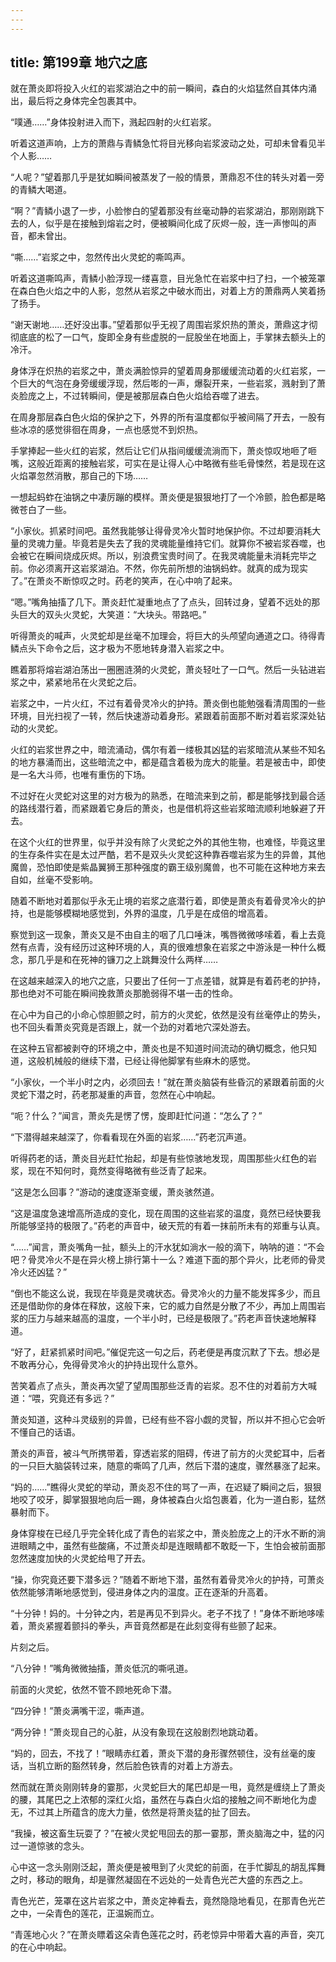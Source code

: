 ```yaml
---
---
---
```

title: 第199章 地穴之底
---



就在萧炎即将投入火红的岩浆湖泊之中的前一瞬间，森白的火焰猛然自其体内涌出，最后将之身体完全包裹其中。

“噗通……”身体投射进入而下，溅起四射的火红岩浆。

听着这道声响，上方的萧鼎与青鳞急忙将目光移向岩浆波动之处，可却未曾看见半个人影……

“人呢？”望着那几乎是犹如瞬间被蒸发了一般的情景，萧鼎忍不住的转头对着一旁的青鳞大喝道。

“啊？”青鳞小退了一步，小脸惨白的望着那没有丝毫动静的岩浆湖泊，那刚刚跳下去的人，似乎是在接触到熔岩之时，便被瞬间化成了灰烬一般，连一声惨叫的声音，都未曾出。

“嘶……”岩浆之中，忽然传出火灵蛇的嘶鸣声。

听着这道嘶鸣声，青鳞小脸浮现一缕喜意，目光急忙在岩浆中扫了扫，一个被笼罩在森白色火焰之中的人影，忽然从岩浆之中破水而出，对着上方的萧鼎两人笑着扬了扬手。

“谢天谢地……还好没出事。”望着那似乎无视了周围岩浆炽热的萧炎，萧鼎这才彻彻底底的松了一口气，旋即全身有些虚脱的一屁股坐在地面上，手掌抹去额头上的冷汗。

身体浮在炽热的岩浆之中，萧炎满脸惊异的望着周身那缓缓流动着的火红岩浆，一个巨大的气泡在身旁缓缓浮现，然后嘭的一声，爆裂开来，一些岩浆，溅射到了萧炎脸庞之上，不过转瞬间，便是被那层森白色火焰给吞噬了进去。

在周身那层森白色火焰的保护之下，外界的所有温度都似乎被间隔了开去，一股有些冰凉的感觉徘徊在周身，一点也感觉不到炽热。

手掌捧起一些火红的岩浆，然后让它们从指间缓缓流淌而下，萧炎惊叹地咂了咂嘴，这般近距离的接触岩浆，可实在是让得人心中略微有些毛骨悚然，若是现在这火焰罩忽然消散，那自己的下场……

一想起蚂蚱在油锅之中凄厉蹦的模样。萧炎便是狠狠地打了一个冷颤，脸色都是略微苍白了一些。

“小家伙。抓紧时间吧。虽然我能够让得骨灵冷火暂时地保护你。不过却要消耗大量的灵魂力量。毕竟若是失去了我的灵魂能量维持它们。就算你不被岩浆吞噬，也会被它在瞬间烧成灰烬。所以，别浪费宝贵时间了。在我灵魂能量未消耗完毕之前。你必须离开这岩浆湖泊。不然，你先前所想的油锅蚂蚱。就真的成为现实了。”在萧炎不断惊叹之时。药老的笑声，在心中响了起来。

“嗯。”嘴角抽搐了几下。萧炎赶忙凝重地点了了点头，回转过身，望着不远处的那头巨大的双头火灵蛇，大笑道：“大块头。带路吧。”

听得萧炎的喊声，火灵蛇却是丝毫不加理会，将巨大的头颅望向通道之口。待得青鳞点头下命令之后，这才极为不愿地转身潜入岩浆之中。

瞧着那将熔岩湖泊荡出一圈圈涟漪的火灵蛇，萧炎轻吐了一口气。然后一头钻进岩浆之中，紧紧地吊在火灵蛇之后。

岩浆之中，一片火红，不过有着骨灵冷火的护持。萧炎倒也能勉强看清周围的一些环境，目光扫视了一转，然后快速游动着身形。紧跟着前面那不断对着岩浆深处钻动的火灵蛇。

火红的岩浆世界之中，暗流涌动，偶尔有着一缕极其凶猛的岩浆暗流从某些不知名的地方暴涌而出，这些暗流之中，都是蕴含着极为庞大的能量。若是被击中，即使是一名大斗师，也唯有重伤的下场。

不过好在火灵蛇对这里的对方极为的熟悉，在暗流来到之前，都是能够找到最合适的路线潜行着，而紧跟着它身后的萧炎，也是借机将这些岩浆暗流顺利地躲避了开去。

在这个火红的世界里，似乎并没有除了火灵蛇之外的其他生物，也难怪，毕竟这里的生存条件实在是太过严酷，若不是双头火灵蛇这种靠吞噬岩浆为生的异兽，其他魔兽，恐怕即使是紫晶翼狮王那种强度的霸王级别魔兽，也不可能在这种地方来去自如，丝毫不受影响。

随着不断地对着那似乎永无止境的岩浆之底潜行着，即使是萧炎有着骨灵冷火的护持，也是能够模糊地感觉到，外界的温度，几乎是在成倍的增高着。

察觉到这一现象，萧炎又是不由自主的咽了几口唾沫，嘴唇微微哆嗦着，看上去竟然有点青，没有经历过这种环境的人，真的很难想象在岩浆之中游泳是一种什么概念，那几乎是和在死神的镰刀之上跳舞没什么两样……

在这越来越深入的地穴之底，只要出了任何一丁点差错，就算是有着药老的护持，那也绝对不可能在瞬间挽救萧炎那脆弱得不堪一击的性命。

在心中为自己的小命心惊胆颤之时，前方的火灵蛇，依然是没有丝毫停止的势头，也不回头看萧炎究竟是否跟上，就一个劲的对着地穴深处游去。

在这种五官都被剥夺的环境之中，萧炎也是不知道时间流动的确切概念，他只知道，这般机械般的继续下潜，已经让得他脚掌有些麻木的感觉。

“小家伙，一个半小时之内，必须回去！”就在萧炎脑袋有些昏沉的紧跟着前面的火灵蛇下潜之时，药老那凝重的声音，忽然在心中响起。

“呃？什么？”闻言，萧炎先是愣了愣，旋即赶忙问道：“怎么了？”

“下潜得越来越深了，你看看现在外面的岩浆……”药老沉声道。

听得药老的话，萧炎目光赶忙抬起，却是有些惊骇地发现，周围那些火红色的岩浆，现在不知何时，竟然变得略微有些泛青了起来。

“这是怎么回事？”游动的速度逐渐变缓，萧炎骇然道。

“这是温度急速增高所造成的变化，现在周围的这些岩浆的温度，竟然已经快要我所能够坚持的极限了。”药老的声音中，破天荒的有着一抹前所未有的郑重与认真。

“……”闻言，萧炎嘴角一扯，额头上的汗水犹如淌水一般的滴下，呐呐的道：“不会吧？骨灵冷火不是在异火榜上排行第十一么？难道下面的那个异火，比老师的骨灵冷火还凶猛？”

“倒也不能这么说，我现在毕竟是灵魂状态。骨灵冷火的力量不能发挥多少，而且还是借助你的身体在释放，这般下来，它的威力自然是分散了不少，再加上周围岩浆的压力与越来越高的温度，一个半小时，已经是极限了。”药老声音快速地解释道。

“好了，赶紧抓紧时间吧。”催促完这一句之后，药老便是再度沉默了下去。想必是不敢再分心，免得骨灵冷火的护持出现什么意外。

苦笑着点了点头，萧炎再次望了望周围那些泛青的岩浆。忍不住的对着前方大喊道：“喂，究竟还有多远？”

萧炎知道，这种斗灵级别的异兽，已经有些不容小觑的灵智，所以并不担心它会听不懂自己的话语。

萧炎的声音，被斗气所携带着，穿透岩浆的阻碍，传进了前方的火灵蛇耳中，后者的一只巨大脑袋转过来，随意的嘶鸣了几声，然后下潜的速度，骤然暴涨了起来。

“妈的……”瞧得火灵蛇的举动，萧炎忍不住的骂了一声，在迟疑了瞬间之后，狠狠地咬了咬牙，脚掌狠狠地向后一踢，身体被森白火焰包裹着，化为一道白影，猛然暴射而下。

身体穿梭在已经几乎完全转化成了青色的岩浆之中，萧炎脸庞之上的汗水不断的淌进眼睛之中，虽然有些酸痛，不过萧炎却是连眼睛都不敢眨一下，生怕会被前面那忽然速度加快的火灵蛇给甩了开去。

“操，你究竟还要下潜多远？”随着不断地下潜，虽然有着骨灵冷火的护持，可萧炎依然能够清晰地感觉到，侵进身体之内的温度。正在逐渐的升高着。

“十分钟！妈的。十分钟之内，若是再见不到异火。老子不找了！”身体不断地哆嗦着，萧炎紧握着颤抖的拳头，声音竟然都是在此刻变得有些颤了起来。

片刻之后。

“八分钟！”嘴角微微抽搐，萧炎低沉的嘶吼道。

前面的火灵蛇，依然不管不顾地死命下潜。

“四分钟！”萧炎满嘴干涩，嘶声道。

“两分钟！”萧炎现自己的心脏，从没有象现在这般剧烈地跳动着。

“妈的，回去，不找了！”眼睛赤红着，萧炎下潜的身形骤然顿住，没有丝毫的废话，当机立断的豁然转身，然后脸色铁青的对着上方游去。

然而就在萧炎刚刚转身的霎那，火灵蛇巨大的尾巴却是一甩，竟然是缠绕上了萧炎的腰，其尾巴之上浓郁的深红火焰，虽然在与森白火焰的接触之间不断地化为虚无，不过其上所蕴含的庞大力量，依然是将萧炎猛的扯了回去。

“我操，被这畜生玩耍了？”在被火灵蛇甩回去的那一霎那，萧炎脑海之中，猛的闪过一道惊骇的念头。

心中这一念头刚刚泛起，萧炎便是被甩到了火灵蛇的前面，在手忙脚乱的胡乱挥舞之时，移动的眼角，却是骤然凝固在不远处的一处青色光芒大盛的东西之上。

青色光芒，笼罩在这片岩浆之中，萧炎定神看去，竟然隐隐地看见，在那青色光芒之中，一朵青色的莲花，正温婉而立。

“青莲地心火？”在萧炎瞟着这朵青色莲花之时，药老惊异中带着大喜的声音，突兀的在心中响起。